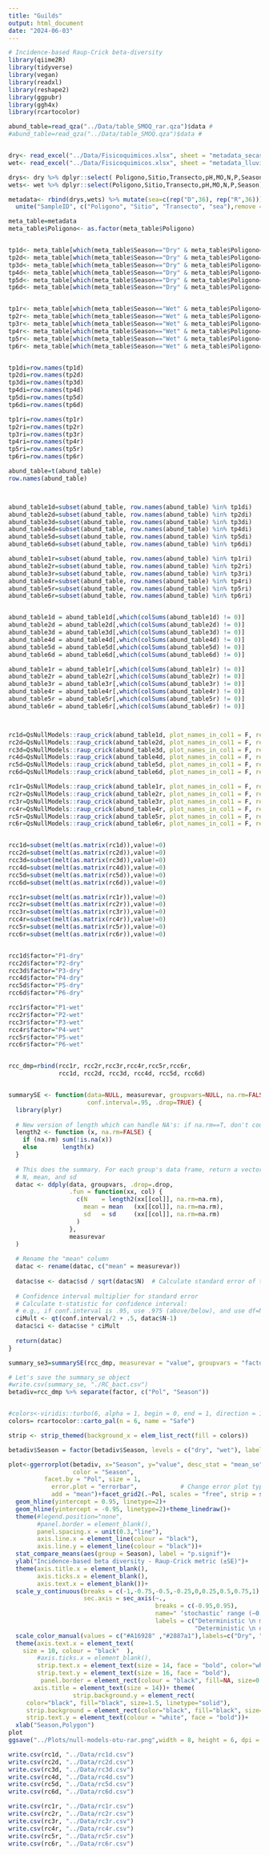 ```yaml
---
title: "Guilds"
output: html_document
date: "2024-06-03"
---
```


```r
# Incidence-based Raup-Crick beta-diversity
library(qiime2R)
library(tidyverse)
library(vegan)
library(readxl)
library(reshape2)
library(ggpubr)
library(ggh4x)
library(rcartocolor)

abund_table=read_qza("../Data/table_SMOQ_rar.qza")$data #
#abund_table=read_qza("../Data/table_SMOQ.qza")$data #


dry<- read_excel("../Data/Fisicoquimicos.xlsx", sheet = "metadata_secas_all") %>% mutate(Season="Dry")
wet<- read_excel("../Data/Fisicoquimicos.xlsx", sheet = "metadata_lluvias_all") %>% mutate(Season="Wet")

drys<- dry %>% dplyr::select( Poligono,Sitio,Transecto,pH,MO,N,P,Season)
wets<- wet %>% dplyr::select(Poligono,Sitio,Transecto,pH,MO,N,P,Season)

metadata<- rbind(drys,wets) %>% mutate(sea=c(rep("D",36), rep("R",36))) %>% 
  unite("SampleID", c("Poligono", "Sitio", "Transecto", "sea"),remove = F, sep = "") %>% column_to_rownames(var = "SampleID")

meta_table=metadata
meta_table$Poligono<- as.factor(meta_table$Poligono)


tp1d<- meta_table[which(meta_table$Season=="Dry" & meta_table$Poligono=="1"),]
tp2d<- meta_table[which(meta_table$Season=="Dry" & meta_table$Poligono=="2"),]
tp3d<- meta_table[which(meta_table$Season=="Dry" & meta_table$Poligono=="3"),]
tp4d<- meta_table[which(meta_table$Season=="Dry" & meta_table$Poligono=="4"),]
tp5d<- meta_table[which(meta_table$Season=="Dry" & meta_table$Poligono=="5"),]
tp6d<- meta_table[which(meta_table$Season=="Dry" & meta_table$Poligono=="6"),]


tp1r<- meta_table[which(meta_table$Season=="Wet" & meta_table$Poligono=="1"),]
tp2r<- meta_table[which(meta_table$Season=="Wet" & meta_table$Poligono=="2"),]
tp3r<- meta_table[which(meta_table$Season=="Wet" & meta_table$Poligono=="3"),]
tp4r<- meta_table[which(meta_table$Season=="Wet" & meta_table$Poligono=="4"),]
tp5r<- meta_table[which(meta_table$Season=="Wet" & meta_table$Poligono=="5"),]
tp6r<- meta_table[which(meta_table$Season=="Wet" & meta_table$Poligono=="6"),]


tp1di=row.names(tp1d)
tp2di=row.names(tp2d)
tp3di=row.names(tp3d)
tp4di=row.names(tp4d)
tp5di=row.names(tp5d)
tp6di=row.names(tp6d)

tp1ri=row.names(tp1r)
tp2ri=row.names(tp2r)
tp3ri=row.names(tp3r)
tp4ri=row.names(tp4r)
tp5ri=row.names(tp5r)
tp6ri=row.names(tp6r)

abund_table=t(abund_table)
row.names(abund_table)



abund_table1d=subset(abund_table, row.names(abund_table) %in% tp1di)
abund_table2d=subset(abund_table, row.names(abund_table) %in% tp2di)
abund_table3d=subset(abund_table, row.names(abund_table) %in% tp3di)
abund_table4d=subset(abund_table, row.names(abund_table) %in% tp4di)
abund_table5d=subset(abund_table, row.names(abund_table) %in% tp5di)
abund_table6d=subset(abund_table, row.names(abund_table) %in% tp6di)

abund_table1r=subset(abund_table, row.names(abund_table) %in% tp1ri)
abund_table2r=subset(abund_table, row.names(abund_table) %in% tp2ri)
abund_table3r=subset(abund_table, row.names(abund_table) %in% tp3ri)
abund_table4r=subset(abund_table, row.names(abund_table) %in% tp4ri)
abund_table5r=subset(abund_table, row.names(abund_table) %in% tp5ri)
abund_table6r=subset(abund_table, row.names(abund_table) %in% tp6ri)


abund_table1d = abund_table1d[,which(colSums(abund_table1d) != 0)]
abund_table2d = abund_table2d[,which(colSums(abund_table2d) != 0)]
abund_table3d = abund_table3d[,which(colSums(abund_table3d) != 0)]
abund_table4d = abund_table4d[,which(colSums(abund_table4d) != 0)]
abund_table5d = abund_table5d[,which(colSums(abund_table5d) != 0)]
abund_table6d = abund_table6d[,which(colSums(abund_table6d) != 0)]

abund_table1r = abund_table1r[,which(colSums(abund_table1r) != 0)]
abund_table2r = abund_table2r[,which(colSums(abund_table2r) != 0)]
abund_table3r = abund_table3r[,which(colSums(abund_table3r) != 0)]
abund_table4r = abund_table4r[,which(colSums(abund_table4r) != 0)]
abund_table5r = abund_table5r[,which(colSums(abund_table5r) != 0)]
abund_table6r = abund_table6r[,which(colSums(abund_table6r) != 0)]



rc1d=QsNullModels::raup_crick(abund_table1d, plot_names_in_col1 = F, reps = 999, as.distance.matrix = T, set_all_species_equal = F)
rc2d=QsNullModels::raup_crick(abund_table2d, plot_names_in_col1 = F, reps = 999, as.distance.matrix = T, set_all_species_equal = F)
rc3d=QsNullModels::raup_crick(abund_table3d, plot_names_in_col1 = F, reps = 999, as.distance.matrix = T, set_all_species_equal = F)
rc4d=QsNullModels::raup_crick(abund_table4d, plot_names_in_col1 = F, reps = 999, as.distance.matrix = T, set_all_species_equal = F)
rc5d=QsNullModels::raup_crick(abund_table5d, plot_names_in_col1 = F, reps = 999, as.distance.matrix = T, set_all_species_equal = F)
rc6d=QsNullModels::raup_crick(abund_table6d, plot_names_in_col1 = F, reps = 999, as.distance.matrix = T, set_all_species_equal = F)

rc1r=QsNullModels::raup_crick(abund_table1r, plot_names_in_col1 = F, reps = 999, as.distance.matrix = T, set_all_species_equal = F)
rc2r=QsNullModels::raup_crick(abund_table2r, plot_names_in_col1 = F, reps = 999, as.distance.matrix = T, set_all_species_equal = F)
rc3r=QsNullModels::raup_crick(abund_table3r, plot_names_in_col1 = F, reps = 999, as.distance.matrix = T, set_all_species_equal = F)
rc4r=QsNullModels::raup_crick(abund_table4r, plot_names_in_col1 = F, reps = 999, as.distance.matrix = T, set_all_species_equal = F)
rc5r=QsNullModels::raup_crick(abund_table5r, plot_names_in_col1 = F, reps = 999, as.distance.matrix = T, set_all_species_equal = F)
rc6r=QsNullModels::raup_crick(abund_table6r, plot_names_in_col1 = F, reps = 999, as.distance.matrix = T, set_all_species_equal = F)


rcc1d=subset(melt(as.matrix(rc1d)),value!=0)
rcc2d=subset(melt(as.matrix(rc2d)),value!=0)
rcc3d=subset(melt(as.matrix(rc3d)),value!=0)
rcc4d=subset(melt(as.matrix(rc4d)),value!=0)
rcc5d=subset(melt(as.matrix(rc5d)),value!=0)
rcc6d=subset(melt(as.matrix(rc6d)),value!=0)

rcc1r=subset(melt(as.matrix(rc1r)),value!=0)
rcc2r=subset(melt(as.matrix(rc2r)),value!=0)
rcc3r=subset(melt(as.matrix(rc3r)),value!=0)
rcc4r=subset(melt(as.matrix(rc4r)),value!=0)
rcc5r=subset(melt(as.matrix(rc5r)),value!=0)
rcc6r=subset(melt(as.matrix(rc6r)),value!=0)


rcc1d$factor="P1-dry"
rcc2d$factor="P2-dry"
rcc3d$factor="P3-dry"
rcc4d$factor="P4-dry"
rcc5d$factor="P5-dry"
rcc6d$factor="P6-dry"

rcc1r$factor="P1-wet"
rcc2r$factor="P2-wet"
rcc3r$factor="P3-wet"
rcc4r$factor="P4-wet"
rcc5r$factor="P5-wet"
rcc6r$factor="P6-wet"


rcc_dmp=rbind(rcc1r, rcc2r,rcc3r,rcc4r,rcc5r,rcc6r,
              rcc1d, rcc2d, rcc3d, rcc4d, rcc5d, rcc6d)


summarySE <- function(data=NULL, measurevar, groupvars=NULL, na.rm=FALSE,
                      conf.interval=.95, .drop=TRUE) {
  library(plyr)
  
  # New version of length which can handle NA's: if na.rm==T, don't count them
  length2 <- function (x, na.rm=FALSE) {
    if (na.rm) sum(!is.na(x))
    else       length(x)
  }
  
  # This does the summary. For each group's data frame, return a vector with
  # N, mean, and sd
  datac <- ddply(data, groupvars, .drop=.drop,
                 .fun = function(xx, col) {
                   c(N    = length2(xx[[col]], na.rm=na.rm),
                     mean = mean   (xx[[col]], na.rm=na.rm),
                     sd   = sd     (xx[[col]], na.rm=na.rm)
                   )
                 },
                 measurevar
  )
  
  # Rename the "mean" column    
  datac <- rename(datac, c("mean" = measurevar))
  
  datac$se <- datac$sd / sqrt(datac$N)  # Calculate standard error of the mean
  
  # Confidence interval multiplier for standard error
  # Calculate t-statistic for confidence interval: 
  # e.g., if conf.interval is .95, use .975 (above/below), and use df=N-1
  ciMult <- qt(conf.interval/2 + .5, datac$N-1)
  datac$ci <- datac$se * ciMult
  
  return(datac)
}

summary_se3=summarySE(rcc_dmp, measurevar = "value", groupvars = "factor")

# Let's save the summary_se object
#write.csv(summary_se, "./RC_bact.csv")
betadiv=rcc_dmp %>% separate(factor, c("Pol", "Season"))


#colors<-viridis::turbo(6, alpha = 1, begin = 0, end = 1, direction = 1)
colors= rcartocolor::carto_pal(n = 6, name = "Safe")

strip <- strip_themed(background_x = elem_list_rect(fill = colors))

betadiv$Season = factor(betadiv$Season, levels = c("dry", "wet"), labels = c("Dry", "Rainy"))

plot<-ggerrorplot(betadiv, x="Season", y="value", desc_stat = "mean_se", 
                  color = "Season",
          facet.by = "Pol", size = 1, 
            error.plot = "errorbar",            # Change error plot type
            add = "mean")+facet_grid2(.~Pol, scales = "free", strip = strip)+
  geom_hline(yintercept = 0.95, linetype=2)+
  geom_hline(yintercept = -0.95, linetype=2)+theme_linedraw()+
  theme(#legend.position="none",
        #panel.border = element_blank(), 
        panel.spacing.x = unit(0.3,"line"),
        axis.line.x = element_line(colour = "black"),
        axis.line.y = element_line(colour = "black"))+ 
  stat_compare_means(aes(group = Season), label = "p.signif")+
  ylab("Incidence-based beta diversity - Raup-Crick metric (±SE)")+
  theme(axis.title.x = element_blank(),
        axis.ticks.x = element_blank(),
        axis.text.x = element_blank())+
  scale_y_continuous(breaks = c(-1,-0.75,-0.5,-0.25,0,0.25,0.5,0.75,1),
                     sec.axis = sec_axis(~.,
                                         breaks = c(-0.95,0.95),
                                         name=" ‘stochastic’ range (−0.95 < βRC < + 0.95)",
                                         labels = c("Deterministic \n more similar", 
                                                    "Deterministic \n dissimilar" )))+
  scale_color_manual(values = c("#A16928" ,"#2887a1"),labels=c("Dry", "Rainy"))+theme_grey()+
  theme(axis.text.x = element_text(
    size = 10, colour = "black"  ), 
        #axis.ticks.x = element_blank(),
        strip.text.x = element_text(size = 14, face = "bold", color="white"),
        strip.text.y = element_text(size = 16, face = "bold"),
         panel.border = element_rect(colour = "black", fill=NA, size=0.3),
       axis.title = element_text(size = 14))+ theme(
                  strip.background.y = element_rect(
     color="black", fill="black", size=1.5, linetype="solid"),
     strip.background = element_rect(color="black", fill="black", size=0.7, linetype="solid"),
     strip.text.y = element_text(colour = "white", face = "bold"))+
  xlab("Season,Polygon")
plot
ggsave("../Plots/null-models-otu-rar.png",width = 8, height = 6, dpi = 300, plot = plot, device = "png")
```

```r
write.csv(rc1d, "../Data/rc1d.csv")
write.csv(rc2d, "../Data/rc2d.csv")
write.csv(rc3d, "../Data/rc3d.csv")
write.csv(rc4d, "../Data/rc4d.csv")
write.csv(rc5d, "../Data/rc5d.csv")
write.csv(rc6d, "../Data/rc6d.csv")

write.csv(rc1r, "../Data/rc1r.csv")
write.csv(rc2r, "../Data/rc2r.csv")
write.csv(rc3r, "../Data/rc3r.csv")
write.csv(rc4r, "../Data/rc4r.csv")
write.csv(rc5r, "../Data/rc5r.csv")
write.csv(rc6r, "../Data/rc6r.csv")




```

